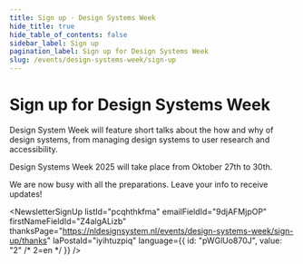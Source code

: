 ```yaml
---
title: Sign up · Design Systems Week
hide_title: true
hide_table_of_contents: false
sidebar_label: Sign up
pagination_label: Sign up for Design Systems Week
slug: /events/design-systems-week/sign-up
---
```



# Sign up for Design Systems Week

Design System Week will feature short talks about the how and why of design systems, from managing design systems to user research and accessibility.

Design Systems Week 2025 will take place from Oktober 27th to 30th.

We are now busy with all the preparations. Leave your info to receive updates!

<NewsletterSignUp
  listId="pcqhthkfma"
  emailFieldId="9djAFMjpOP"
  firstNameFieldId="Z4algALizb"
  thanksPage="https://nldesignsystem.nl/events/design-systems-week/sign-up/thanks"
  laPostaId="iyihtuzpiq"
  language={{ id: "pWGlUo870J", value: "2" /* 2=en */ }}
/>

